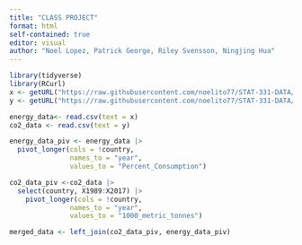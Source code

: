 ```yaml
---
title: "CLASS PROJECT"
format: html
self-contained: true
editor: visual
author: "Noel Lopez, Patrick George, Riley Svensson, Ningjing Hua"
---
```


```r
library(tidyverse)
library(RCurl)
x <- getURL("https://raw.githubusercontent.com/noelito77/STAT-331-DATA/main/eg_fec_rnew_zs.csv")
y <- getURL("https://raw.githubusercontent.com/noelito77/STAT-331-DATA/main/yearly_co2_emissions_1000_tonnes.csv")

energy_data<- read.csv(text = x)
co2_data <- read.csv(text = y)


```

```r
energy_data_piv <- energy_data |>
  pivot_longer(cols = !country,
               names_to = "year",
               values_to = "Percent_Consumption")

co2_data_piv <-co2_data |>
  select(country, X1989:X2017) |> 
    pivot_longer(cols = !country,
               names_to = "year",
               values_to = "1000_metric_tonnes")

merged_data <- left_join(co2_data_piv, energy_data_piv)

```
